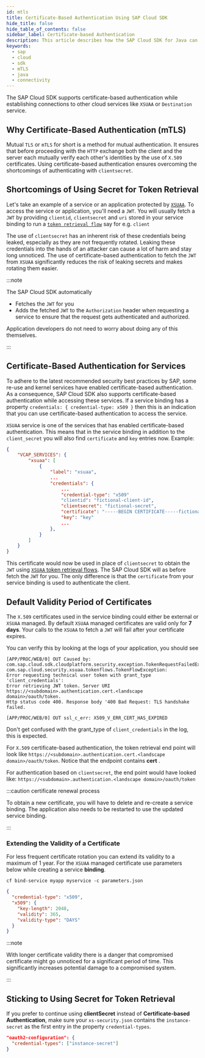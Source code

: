 ```yaml
---
id: mtls
title: Certificate-Based Authentication Using SAP Cloud SDK
hide_title: false
hide_table_of_contents: false
sidebar_label: Certificate-based Authentication
description: This article describes how the SAP Cloud SDK for Java can be used to establish connections to other cloud services using mTLS
keywords:
  - sap
  - cloud
  - sdk
  - mTLS
  - java
  - connectivity
---
```


The SAP Cloud SDK supports certificate-based authentication while establishing connections to other cloud services like `XSUAA` or `Destination` service.

## Why Certificate-Based Authentication (mTLS)

Mutual `TLS` or `mTLS` for short is a method for mutual authentication.
It ensures that before proceeding with the `HTTP` exchange both the client and the server each mutually verify each other's identities by the use of `X.509` certificates.
Using certificate-based authentication ensures overcoming the shortcomings of authenticating with `clientsecret`.

## Shortcomings of Using Secret for Token Retrieval

Let's take an example of a service or an application protected by [`XSUAA`](https://help.sap.com/viewer/65de2977205c403bbc107264b8eccf4b/Cloud/en-US/6373bb7a96114d619bfdfdc6f505d1b9.html).
To access the service or application, you'll need a `JWT`.
You will usually fetch a `JWT` by providing `clientid`, `clientsecret` and `uri` stored in your service binding to run a [`token retrieval flow`](https://github.com/SAP/cloud-security-xsuaa-integration/tree/main/token-client) say for e.g. `client`

The use of `clientsecret` has an inherent risk of these credentials being leaked, especially as they are not frequently rotated.
Leaking these credentials into the hands of an attacker can cause a lot of harm and stay long unnoticed.
The use of certificate-based authentication to fetch the `JWT` from `XSUAA` significantly reduces the risk of leaking secrets and makes rotating them easier.

:::note

The SAP Cloud SDK automatically

- Fetches the `JWT` for you
- Adds the fetched `JWT` to the `Authorization` header when requesting a service to ensure that the request gets authenticated and authorized.

Application developers do not need to worry about doing any of this themselves.

:::

## Certificate-Based Authentication for Services

To adhere to the latest recommended security best practices by SAP, some re-use and kernel services have enabled certificate-based authentication.
As a consequence, SAP Cloud SDK also supports certificate-based authentication while accessing these services.
If a service binding has a property `credentials: { credential-type: x509 }` then this is an indication that you can use certificate-based authentication to access the service.

`XSUAA` service is one of the services that has enabled certificate-based authentication.
This means that in the service binding in addition to the `client_secret` you will also find `certificate` and `key` entries now.
Example:

```json
{
    "VCAP_SERVICES": {
		"xsuaa": [
			{
				"label": "xsuaa",
				...
				"credentials": {
				    ...
				    "credential-type": "x509"
					"clientid": "fictional-client-id",
					"clientsecret": "fictional-secret",
					"certificate": "-----BEGIN CERTIFICATE-----fictional-certificate-----END CERTIFICATE-----\n",
					"key": "key"
					...
				},
			}
		]
	}
}
```

This certificate would now be used in place of `clientsecret` to obtain the `JWT` using [`XSUAA` token retrieval flows](https://github.com/SAP/cloud-security-xsuaa-integration/tree/main/token-client).
The SAP Cloud SDK will as before fetch the `JWT` for you.
The only difference is that the `certificate` from your service binding is used to authenticate the client.

## Default Validity Period of Certificates

The `X.509` certificates used in the service binding could either be external or `XSUAA` managed.
By default `XSUAA` managed certificates are valid only for **7 days**.
Your calls to the `XSUAA` to fetch a `JWT` will fail after your certificate expires.

You can verify this by looking at the logs of your application, you should see

```
[APP/PROC/WEB/0] OUT Caused by: com.sap.cloud.sdk.cloudplatform.security.exception.TokenRequestFailedException:
com.sap.cloud.security.xsuaa.tokenflows.TokenFlowException:
Error requesting technical user token with grant_type 'client_credentials':
Error retrieving JWT token. Server URI https://<subdomain>.authentication.cert.<landscape domain>/oauth/token.
Http status code 400. Response body '400 Bad Request: TLS handshake failed.

[APP/PROC/WEB/0] OUT ssl_c_err: X509_V_ERR_CERT_HAS_EXPIRED
```

Don't get confused with the grant_type of `client_credentials` in the log, this is expected.

For `X.509` certificate-based authentication, the token retrieval end point will look like
`https://<subdomain>.authentication.cert.<landscape domain>/oauth/token`.
Notice that the endpoint contains **cert** .

For authentication based on `clientsecret`, the end point would have looked like: `https://<subdomain>.authentication.<landscape domain>/oauth/token`

:::caution certificate renewal process

To obtain a new certificate, you will have to delete and re-create a service binding.
The application also needs to be restarted to use the updated service binding.

:::

### Extending the Validity of a Certificate

For less frequent certificate rotation you can extend its validity to a maximum of 1 year.
For the `XSUAA` managed certificate use parameters below while creating a service **binding**.

`cf bind-service myapp myservice -c parameters.json`

```json
{
  "credential-type": "x509",
  "x509": {
    "key-length": 2048,
    "validity": 365,
    "validity-type": "DAYS"
  }
}
```

:::note

With longer certificate validity there is a danger that compromised certificate might go unnoticed for a significant period of time.
This significantly increases potential damage to a compromised system.

:::

## Sticking to Using Secret for Token Retrieval

If you prefer to continue using **clientSecret** instead of **Certificate-based Authentication**, make sure your `xs-security.json` contains the `instance-secret` as the first entry in the property `credential-types`.

```json
"oauth2-configuration": {
  "credential-types": ["instance-secret"]
}
```

